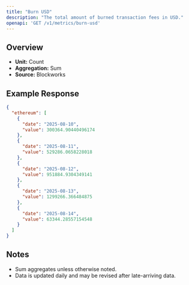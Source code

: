 ```yaml
---
title: "Burn USD"
description: "The total amount of burned transaction fees in USD."
openapi: 'GET /v1/metrics/burn-usd'
---
```


## Overview

- **Unit:** Count
- **Aggregation:** Sum
- **Source:** Blockworks



## Example Response

```json
{
  "ethereum": [
    {
      "date": "2025-08-10",
      "value": 300364.90440496174
    },
    {
      "date": "2025-08-11",
      "value": 529286.0658228018
    },
    {
      "date": "2025-08-12",
      "value": 951884.9304349141
    },
    {
      "date": "2025-08-13",
      "value": 1299266.366484875
    },
    {
      "date": "2025-08-14",
      "value": 63344.28557154548
    }
  ]
}
```

## Notes
- Sum aggregates unless otherwise noted.
- Data is updated daily and may be revised after late-arriving data.
